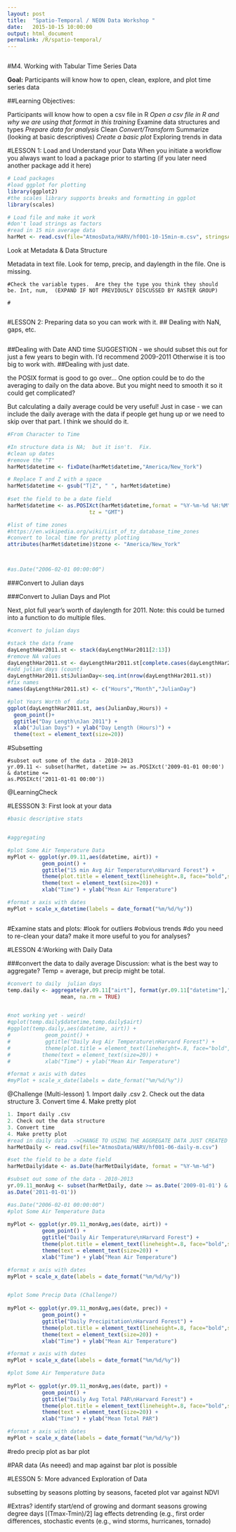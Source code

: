 ```yaml
---
layout: post
title:  "Spatio-Temporal / NEON Data Workshop "
date:   2015-10-15 10:00:00
output: html_document
permalink: /R/spatio-temporal/
---
```


```r

```

#M4. Working with Tabular Time Series Data

**Goal:** Participants will know how to open, clean, explore, and  plot time series data

##Learning Objectives:

Participants will know how to open a csv file in R
*Open a csv file in R and why we are using that format in this training
*Examine data structures and types
*Prepare data for analysis
  *Clean
  *Convert/Transform
  *Summarize (looking at basic descriptives)
*Create a basic plot
*Exploring trends in data


#LESSON 1: Load and Understand your Data
When you initiate a workflow you always want to load a package prior to starting (if you later need another package add it here)

```r
# Load packages
#load ggplot for plotting 
library(ggplot2)
#the scales library supports breaks and formatting in ggplot
library(scales)

# Load file and make it work
#don't load strings as factors
#read in 15 min average data 
harMet <- read.csv(file="AtmosData/HARV/hf001-10-15min-m.csv", stringsAsFactors = FALSE)

```

Look at Metadata & Data Structure

Metadata in text file.  Look for temp, precip, and daylength in the file.  One is missing.  

```Data
#Check the variable types.  Are they the type you think they should be. Int, num,  (EXPAND IF NOT PREVIOUSLY DISCUSSED BY RASTER GROUP)

#


```



#LESSON 2: Preparing data so you can work with it. 
## Dealing with NaN, gaps, etc. 

```gaps

```

##Dealing with Date AND time
SUGGESTION - we should subset this out for just a few years to begin with. I'd recommend 2009-2011
Otherwise it is too big to work with.
##Dealing with just date.

the POSIX format is good to go over... One option could be to do the averaging to 
daily on the data above. But you might need to smooth it so it could get complicated?

But calculating a daily average could be very useful! Just in case - we can include the daily average with the data if people get hung up or we need to skip over that part. I think we should do it.


```r
#From Character to Time 

#In structure data is NA;  but it isn't.  Fix. 
#clean up dates
#remove the "T"
harMet$datetime <- fixDate(harMet$datetime,"America/New_York")

# Replace T and Z with a space
harMet$datetime <- gsub("T|Z", " ", harMet$datetime)
  
#set the field to be a date field
harMet$datetime <- as.POSIXct(harMet$datetime,format = "%Y-%m-%d %H:%M", 
                          tz = "GMT")

#list of time zones
#https://en.wikipedia.org/wiki/List_of_tz_database_time_zones
#convert to local time for pretty plotting
attributes(harMet$datetime)$tzone <- "America/New_York"



#as.Date("2006-02-01 00:00:00")
```


###Convert to Julian days

###Convert to Julian Days and Plot

Next, plot full year's worth of daylength for 2011.
Note: this could be turned into a function to do multiple files.

```r

#convert to julian days

#stack the data frame
dayLengthHar2011.st <- stack(dayLengthHar2011[2:13])
#remove NA values
dayLengthHar2011.st <- dayLengthHar2011.st[complete.cases(dayLengthHar2011.st),]
#add julian days (count)
dayLengthHar2011.st$JulianDay<-seq.int(nrow(dayLengthHar2011.st))
#fix names
names(dayLengthHar2011.st) <- c("Hours","Month","JulianDay")

#plot Years Worth of  data
ggplot(dayLengthHar2011.st, aes(JulianDay,Hours)) +
  geom_point()+
  ggtitle("Day Length\nJan 2011") +
  xlab("Julian Days") + ylab("Day Length (Hours)") +
  theme(text = element_text(size=20))

```



#Subsetting

``` dply
#subset out some of the data - 2010-2013 
yr.09.11 <- subset(harMet, datetime >= as.POSIXct('2009-01-01 00:00') & datetime <=
as.POSIXct('2011-01-01 00:00'))

```

@LearningCheck

#LESSSON 3: First look at your data

```r
#basic descriptive stats


#aggregating

```




```r
#plot Some Air Temperature Data
myPlot <- ggplot(yr.09.11,aes(datetime, airt)) +
           geom_point() +
           ggtitle("15 min Avg Air Temperature\nHarvard Forest") +
           theme(plot.title = element_text(lineheight=.8, face="bold",size = 20)) +
           theme(text = element_text(size=20)) +
           xlab("Time") + ylab("Mean Air Temperature")

#format x axis with dates
myPlot + scale_x_datetime(labels = date_format("%m/%d/%y"))



```


#Examine stats and plots:
  #look for outliers
  #obvious trends
  #do you need to re-clean your data? make it more useful to you for analyses?


#LESSON 4:Working with Daily Data 

###convert the data to daily average 
Discussion:  what is the best way to aggregate?  Temp = average, but precip might be total.
```r
#convert to daily  julian days
temp.daily <- aggregate(yr.09.11["airt"], format(yr.09.11["datetime"],"%Y-%j"),
                 mean, na.rm = TRUE) 


#not working yet - weird!
#qplot(temp.daily$datetime,temp.daily$airt)
#ggplot(temp.daily,aes(datetime, airt)) +
#           geom_point() +
#           ggtitle("Daily Avg Air Temperature\nHarvard Forest") +
#           theme(plot.title = element_text(lineheight=.8, face="bold",size = 20)) +
#          theme(text = element_text(size=20)) +
#           xlab("Time") + ylab("Mean Air Temperature")

#format x axis with dates
#myPlot + scale_x_date(labels = date_format("%m/%d/%y"))

```

@Challenge (Multi-lesson)
1. Import daily .csv
2. Check out the data structure
3. Convert time 
4. Make pretty plot

``` r
1. Import daily .csv
2. Check out the data structure
3. Convert time 
4. Make pretty plot
#read in daily data  ->CHANGE TO USING THE AGGREGATE DATA JUST CREATED
harMetDaily <- read.csv(file="AtmosData/HARV/hf001-06-daily-m.csv")

#set the field to be a date field
harMetDaily$date <- as.Date(harMetDaily$date, format = "%Y-%m-%d")

#subset out some of the data - 2010-2013 
yr.09.11_monAvg <- subset(harMetDaily, date >= as.Date('2009-01-01') & date <=
as.Date('2011-01-01'))

#as.Date("2006-02-01 00:00:00")
#plot Some Air Temperature Data
  
myPlot <- ggplot(yr.09.11_monAvg,aes(date, airt)) +
           geom_point() +
           ggtitle("Daily Air Temperature\nHarvard Forest") +
           theme(plot.title = element_text(lineheight=.8, face="bold",size = 20)) +
           theme(text = element_text(size=20)) +
           xlab("Time") + ylab("Mean Air Temperature")

#format x axis with dates
myPlot + scale_x_date(labels = date_format("%m/%d/%y"))


#plot Some Precip Data (Challenge?)
  
myPlot <- ggplot(yr.09.11_monAvg,aes(date, prec)) +
           geom_point() +
           ggtitle("Daily Precipitation\nHarvard Forest") +
           theme(plot.title = element_text(lineheight=.8, face="bold",size = 20)) +
           theme(text = element_text(size=20)) +
           xlab("Time") + ylab("Mean Air Temperature")

#format x axis with dates
myPlot + scale_x_date(labels = date_format("%m/%d/%y"))

#plot Some Air Temperature Data
  
myPlot <- ggplot(yr.09.11_monAvg,aes(date, part)) +
           geom_point() +
           ggtitle("Daily Avg Total PAR\nHarvard Forest") +
           theme(plot.title = element_text(lineheight=.8, face="bold",size = 20)) +
           theme(text = element_text(size=20)) +
           xlab("Time") + ylab("Mean Total PAR")

#format x axis with dates
myPlot + scale_x_date(labels = date_format("%m/%d/%y"))

```

#redo precip plot as bar plot

#PAR data (As neeed) and map against bar plot is possible



#LESSON 5: More advanced Exploration of Data

subsetting by seasons
plotting by seasons, faceted
plot var against NDVI 



#Extras? 
identify start/end of growing and dormant seasons
growing degree days [(Tmax-Tmin)/2]
lag effects
detrending (e.g., first order differences,
stochastic events (e.g., wind storms, hurricanes, tornado)

